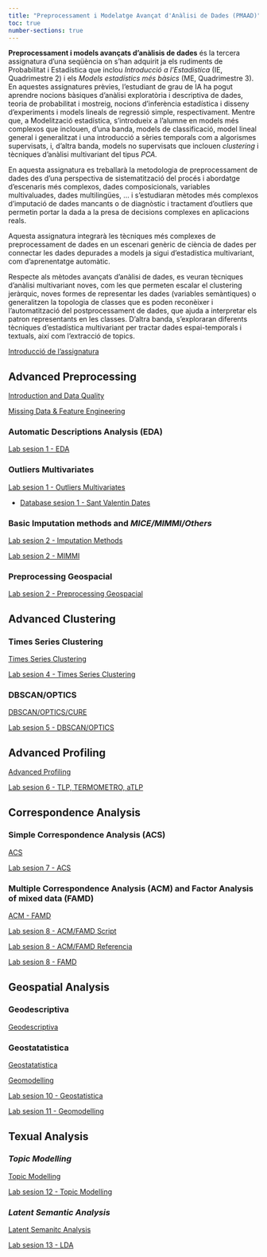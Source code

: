 ---
title: "Preprocessament i Modelatge Avançat d'Anàlisi de Dades (PMAAD)"
toc: true
number-sections: true
---

**Preprocessament i models avançats d'anàlisis de dades** és la tercera assignatura d'una seqüència on s'han adquirit ja els rudiments de Probabilitat i Estadística que inclou *Introducció a l'Estadística* (IE, Quadrimestre 2) i els *Models estadístics més bàsics* (ME, Quadrimestre 3). En aquestes assignatures prèvies, l'estudiant de grau de IA ha pogut aprendre nocions bàsiques d'anàlisi exploratòria i descriptiva de dades, teoria de probabilitat i mostreig, nocions d'inferència estadística i disseny d'experiments i models lineals de regressió simple, respectivament. Mentre que, a Modelització estadística, s'introdueix a l'alumne en models més complexos que inclouen, d'una banda, models de classificació, model lineal general i generalitzat i una introducció a sèries temporals com a algorismes supervisats, i, d'altra banda, models no supervisats que inclouen *clustering* i tècniques d'anàlisi multivariant del tipus *PCA.*

En aquesta assignatura es treballarà la metodologia de preprocessament de dades des d'una perspectiva de sistematització del procés i abordatge d'escenaris més complexos, dades composicionals, variables multivaluades, dades multilingües, ... i s'estudiaran mètodes més complexos d'imputació de dades mancants o de diagnòstic i tractament d'outliers que permetin portar la dada a la presa de decisions complexes en aplicacions reals.

Aquesta assignatura integrarà les tècniques més complexes de preprocessament de dades en un escenari genèric de ciència de dades per connectar les dades depurades a models ja sigui d'estadística multivariant, com d'aprenentatge automàtic.

Respecte als mètodes avançats d'anàlisi de dades, es veuran tècniques d'anàlisi multivariant noves, com les que permeten escalar el clustering jeràrquic, noves formes de representar les dades (variables semàntiques) o generalitzen la topologia de classes que es poden reconèixer i l'automatització del postprocessament de dades, que ajuda a interpretar els patron representants en les classes. D'altra banda, s'exploraran diferents tècniques d'estadística multivariant per tractar dades espai-temporals i textuals, així com l'extracció de topics.

[Introducció de l'assignatura](material/2425PresentacioCurs.qmd)

## Advanced Preprocessing

[Introduction and Data Quality](material/01_AdvancedPreprocessing/teoria/Clase1.pdf)

[Missing Data & Feature Engineering](material/01_AdvancedPreprocessing/teoria/Clase2.pdf)

### Automatic Descriptions Analysis (EDA)

[Lab sesion 1 - EDA](material/01_AdvancedPreprocessing/laboratorio/01_automaticEDA.R)

### Outliers Multivariates

[Lab sesion 1 - Outliers Multivariates](material/01_AdvancedPreprocessing/laboratorio/02_deteccioOutliers.R)

  - [Database sesion 1 - Sant Valentin Dates](material/01_AdvancedPreprocessing/laboratorio/valentine_dataset.csv)

### Basic Imputation methods and *MICE/MIMMI/Others*

[Lab sesion 2 - Imputation Methods](material/01_AdvancedPreprocessing/laboratorio/03_01_ImputationMethods.R)

[Lab sesion 2 - MIMMI](material/01_AdvancedPreprocessing/laboratorio/03_02_MIMMI.R)

### Preprocessing Geospacial

[Lab sesion 2 - Preprocessing Geospacial](material/01_AdvancedPreprocessing/laboratorio/04_preproGeoreferencias.R)

## Advanced Clustering

### Times Series Clustering

[Times Series Clustering](material/02_AdvancedClustering/teoria/Time-Series-Clustering.pdf)

[Lab sesion 4 - Times Series Clustering](material/02_AdvancedClustering/laboratorio/05_TimesSeriesClustering.R)

### DBSCAN/OPTICS

[DBSCAN/OPTICS/CURE](material/02_AdvancedClustering/teoria/Clase4.pdf)

[Lab sesion 5 - DBSCAN/OPTICS](material/02_AdvancedClustering/laboratorio/06_DBSCAN-OPTICS.R)

## Advanced Profiling

[Advanced Profiling](material/03_AdvancedProfiling/teoria/Clase5.pdf)

[Lab sesion 6 - TLP, TERMOMETRO, aTLP](material/03_AdvancedProfiling/laboratorio/ProfilingTermometro.zip)

## Correspondence Analysis

### Simple Correspondence Analysis (ACS)

[ACS](material/04_CorrespondenceAnalysis/teoria/Clase6.pdf)

[Lab sesion 7 - ACS](material/04_CorrespondenceAnalysis/laboratorio/ACS.qmd)

### Multiple Correspondence Analysis (ACM) and Factor Analysis of mixed data (FAMD) 

[ACM - FAMD](material/04_CorrespondenceAnalysis/teoria/MCA-FAMD.pdf)

[Lab sesion 8 - ACM/FAMD Script](material/04_CorrespondenceAnalysis/laboratorio/MCA-Example.R)

[Lab sesion 8 - ACM/FAMD Referencia](material/04_CorrespondenceAnalysis/laboratorio/MCA-Example-Ref.pdf)

[Lab sesion 8 - FAMD](material/04_CorrespondenceAnalysis/laboratorio/FAMD.qmd)

## Geospatial Analysis

### Geodescriptiva 

[Geodescriptiva](material/05_GeospatialAnalysis/teoria/geodescriptiva.qmd)

### Geostatatistica  

[Geostatatistica](material/05_GeospatialAnalysis/teoria/)

[Geomodelling](material/05_GeospatialAnalysis/teoria/)

[Lab sesion 10 - Geostatistica](material/05_GeospatialAnalysis/laboratorio/)

[Lab sesion 11 - Geomodelling](material/05_GeospatialAnalysis/laboratorio/)

## Texual Analysis

### *Topic Modelling* 

[Topic Modelling](material/06_TextualAnalysis/teoria/)

[Lab sesion 12 - Topic Modelling](material/06_TextualAnalysis/laboratorio/)

### *Latent Semantic Analysis*

[Latent Semanitc Analysis](material/06_TextualAnalysis/teoria/)

[Lab sesion 13 - LDA](material/06_TextualAnalysis/laboratorio/)
